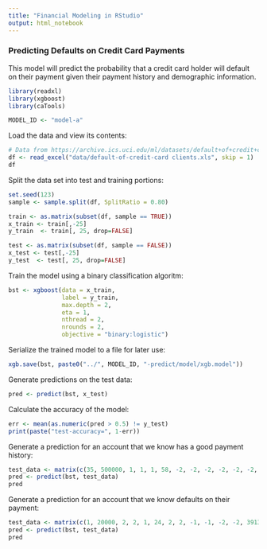 ```yaml
---
title: "Financial Modeling in RStudio"
output: html_notebook
---
```


### Predicting Defaults on Credit Card Payments

This model will predict the probability that a credit card holder will default on their payment given their payment history and demographic information.

```r
library(readxl)
library(xgboost)
library(caTools)
```

```r
MODEL_ID <- "model-a"
```


Load the data and view its contents:

```r
# Data from https://archive.ics.uci.edu/ml/datasets/default+of+credit+card+clients
df <- read_excel("data/default-of-credit-card clients.xls", skip = 1)
df
```

Split the data set into test and training portions:

```r
set.seed(123)
sample <- sample.split(df, SplitRatio = 0.80)

train <- as.matrix(subset(df, sample == TRUE))
x_train <- train[,-25]
y_train  <- train[, 25, drop=FALSE]

test <- as.matrix(subset(df, sample == FALSE))
x_test <- test[,-25]
y_test  <- test[, 25, drop=FALSE]
```

Train the model using a binary classification algoritm:

```r
bst <- xgboost(data = x_train,
               label = y_train,
               max.depth = 2,
               eta = 1,
               nthread = 2,
               nrounds = 2,
               objective = "binary:logistic")
```

Serialize the trained model to a file for later use:

```r
xgb.save(bst, paste0("../", MODEL_ID, "-predict/model/xgb.model"))
```

Generate predictions on the test data:

```r
pred <- predict(bst, x_test)
```

Calculate the accuracy of the model:

```r
err <- mean(as.numeric(pred > 0.5) != y_test)
print(paste("test-accuracy=", 1-err))
```

Generate a prediction for an account that we know has a good payment history:

```r
test_data <- matrix(c(35, 500000, 1, 1, 1, 58, -2, -2, -2, -2, -2, -2, 13709, 5006, 31130, 3180, 0, 5293, 5006, 31178, 3180, 0, 5293, 768), nrow = 1)
pred <- predict(bst, test_data)
pred
```

Generate a prediction for an account that we know defaults on their payment:

```r
test_data <- matrix(c(1, 20000, 2, 2, 1, 24, 2, 2, -1, -1, -2, -2, 3913, 3102, 689, 0, 0, 0, 0, 689, 0, 0, 0, 0), nrow = 1)
pred <- predict(bst, test_data)
pred
```
